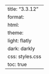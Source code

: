 ---
title: "3.3.12"
format:
    html:
        theme:
            light: flatly
            dark: darkly
        css: styles.css
        toc: true
---
